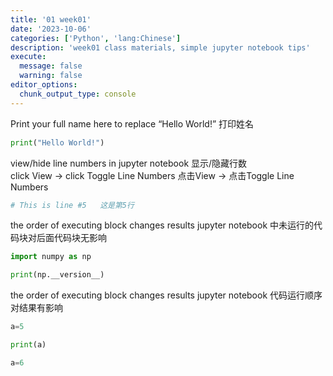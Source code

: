 ```yaml
---
title: '01 week01'
date: '2023-10-06'
categories: ['Python', 'lang:Chinese']
description: 'week01 class materials, simple jupyter notebook tips'
execute: 
  message: false
  warning: false
editor_options: 
  chunk_output_type: console
---
```


Print your full name here to replace "Hello World!"
打印姓名
```python
print("Hello World!")
```

view/hide line numbers in jupyter notebook
显示/隐藏行数  
click View -> click Toggle Line Numbers
点击View -> 点击Toggle Line Numbers

```python




# This is line #5   这是第5行
```

the order of executing block changes results 
jupyter notebook 中未运行的代码块对后面代码块无影响
```python
import numpy as np
```
```python
print(np.__version__)
```
the order of executing block changes results 
jupyter notebook 代码运行顺序对结果有影响
```python
a=5
```
```python
print(a)
```
```python
a=6
```